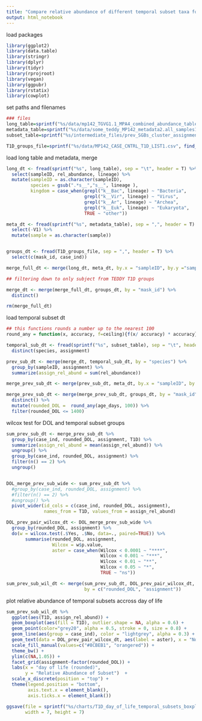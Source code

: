 ```yaml
---
title: "Compare relative abundance of different temporal subset taxa for T1D vs non-T1D subjects, NCC groups"
output: html_notebook
---
```


load packages

```r
library(ggplot2)
library(data.table)
library(stringr)
library(dplyr)
library(tidyr)
library(rprojroot)
library(vegan)
library(ggpubr)
library(rstatix)
library(cowplot)

```

set paths and filenames

```r
### files
long_table=sprintf("%s/data/mp142_TGVG1.1_MPA4_combined_abundance_table_longform1.tsv", find_rstudio_root_file())
metadata_table=sprintf("%s/data/some_teddy_MP142_metadata2.all_samples1.delivery.csv", find_rstudio_root_file())
subset_table=sprintf("%s/intermediate_files/prev_SGBs_cluster_assignments_long_abundance.tsv", find_rstudio_root_file())

T1D_groups_file=sprintf("%s/data/MP142_CASE_CNTRL_T1D_LIST1.csv", find_rstudio_root_file())

```

load long table and metadata, merge

```r
long_dt <- fread(sprintf("%s", long_table), sep = "\t", header = T) %>%
  select(sampleID, rel_abundance, lineage) %>%
  mutate(sampleID = as.character(sampleID),
         species = gsub(".*s__","s__", lineage ),
         kingdom = case_when(grepl("k__Bac", lineage) ~ "Bacteria", 
                             grepl("k__Vir", lineage) ~ "Virus",
                             grepl("k__Ar", lineage) ~ "Archea",
                             grepl("k__Euk", lineage) ~ "Eukaryota",
                             TRUE ~ "other"))

meta_dt <- fread(sprintf("%s", metadata_table), sep = ",", header = T) %>%
  select(-V1) %>%
  mutate(sample = as.character(sample))


groups_dt <- fread(T1D_groups_file, sep = ",", header = T) %>%
  select(c(mask_id, case_ind))

merge_full_dt <- merge(long_dt, meta_dt, by.x = "sampleID", by.y ="sample")

## filtering down to only subject from TEDDY T1D groups

merge_dt <- merge(merge_full_dt, groups_dt, by = "mask_id") %>%
  distinct()

rm(merge_full_dt)

```

load temporal subset dt
```r
## this functions rounds a number up to the nearest 100
round_any = function(x, accuracy, f=ceiling){f(x/ accuracy) * accuracy}

temporal_sub_dt <- fread(sprintf("%s", subset_table), sep = "\t", header = T) %>%
  distinct(species, assignment)

prev_sub_dt <- merge(merge_dt, temporal_sub_dt, by = "species") %>%
  group_by(sampleID, assignment) %>%
  summarize(assign_rel_abund = sum(rel_abundance))

merge_prev_sub_dt <- merge(prev_sub_dt, meta_dt, by.x = "sampleID", by.y ="sample")

merge_prev_sub_dt <- merge(merge_prev_sub_dt, groups_dt, by = "mask_id") %>%
  distinct() %>%
  mutate(rounded_DOL =  round_any(age_days, 100)) %>%
  filter(rounded_DOL <= 1400)
```

wilcox test for DOL and temporal subset groups

```r
sum_prev_sub_dt <- merge_prev_sub_dt %>%
  group_by(case_ind, rounded_DOL, assignment, T1D) %>%
  summarize(assign_rel_abund = mean(assign_rel_abund)) %>%
  ungroup() %>%
  group_by(case_ind, rounded_DOL, assignment) %>%
  filter(n() == 2) %>%
  ungroup()


DOL_merge_prev_sub_wide <- sum_prev_sub_dt %>%
  #group_by(case_ind, rounded_DOL, assignment) %>%
  #filter(n() == 2) %>%
  #ungroup() %>%
  pivot_wider(id_cols = c(case_ind, rounded_DOL, assignment), 
              names_from = T1D, values_from = assign_rel_abund)
```

```r
DOL_prev_pair_wilcox_dt <- DOL_merge_prev_sub_wide %>% 
  group_by(rounded_DOL, assignment) %>%
  do(w = wilcox.test(.$Yes, .$No, data=., paired=TRUE)) %>% 
       summarise(rounded_DOL, assignment, 
                 Wilcox = w$p.value,
                 aster = case_when(Wilcox < 0.0001 ~ "****",
                                   Wilcox < 0.001 ~ "***", 
                                   Wilcox < 0.01 ~ "**",
                                   Wilcox < 0.05 ~ "*",
                                   TRUE ~ "ns"))

sum_prev_sub_wil_dt <- merge(sum_prev_sub_dt, DOL_prev_pair_wilcox_dt, 
                             by = c("rounded_DOL", "assignment"))
```

plot relative abundance of temporal subsets accross day of life
```r


sum_prev_sub_wil_dt %>%
  ggplot(aes(T1D, assign_rel_abund)) +
  geom_boxplot(aes(fill = T1D), outlier.shape = NA, alpha = 0.6) +
  geom_point(color="grey20", alpha = 0.5, stroke = 0, size = 0.8) +
  geom_line(aes(group = case_ind), color = "lightgrey", alpha = 0.3) +
  geom_text(data = DOL_prev_pair_wilcox_dt, aes(label = aster), x = "No", y = 0.95) +
  scale_fill_manual(values=c("#8CBEB1", "orangered")) +
  theme_bw() +
  ylim(c(NA,1.05)) +
  facet_grid(assignment~factor(rounded_DOL)) +
  labs(x = "day of life (rounded)", 
       y = "Relative Abundance of Subset")  +
  scale_x_discrete(position = "top") +
  theme(legend.position = "bottom", 
        axis.text.x = element_blank(),
        axis.ticks.x = element_blank())

ggsave(file = sprintf("%s/charts/T1D_day_of_life_temporal_subsets_boxplots_NCCgroups.pdf", find_rstudio_root_file()),
       width = 7, height = 7)
```










